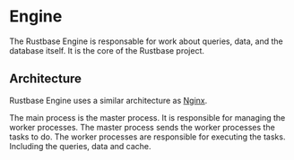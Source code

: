 # Engine

The Rustbase Engine is responsable for work about queries, data, and the database itself. It is the core of the Rustbase project.

## Architecture

Rustbase Engine uses a similar architecture as [Nginx](https://www.nginx.com/).

The main process is the master process. It is responsible for managing the worker processes. The master process sends the worker
processes the tasks to do. The worker processes are responsible for executing the tasks. Including the queries, data and cache.
